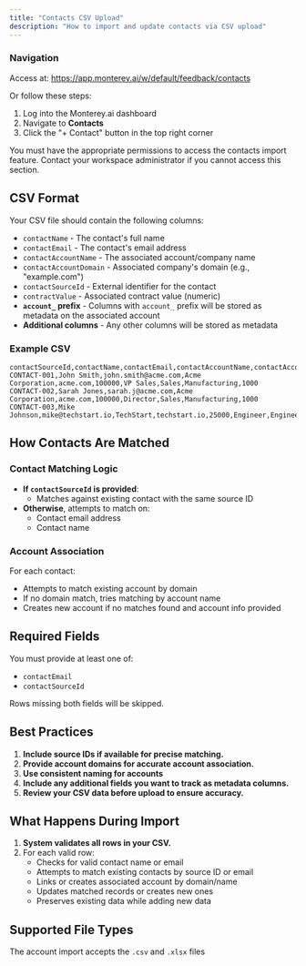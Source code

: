 ```yaml
---
title: "Contacts CSV Upload"
description: "How to import and update contacts via CSV upload"
---
```


### Navigation

Access at: https://app.monterey.ai/w/default/feedback/contacts

Or follow these steps:

1. Log into the Monterey.ai dashboard
2. Navigate to **Contacts**
3. Click the "+ Contact" button in the top right corner

<Note>
  You must have the appropriate permissions to access the contacts import
  feature. Contact your workspace administrator if you cannot access this
  section.
</Note>

## CSV Format

Your CSV file should contain the following columns:

- `contactName` - The contact's full name
- `contactEmail` - The contact's email address
- `contactAccountName` - The associated account/company name
- `contactAccountDomain` - Associated company's domain (e.g., "example.com")
- `contactSourceId` - External identifier for the contact
- `contractValue` - Associated contract value (numeric)
- **`account_` prefix** - Columns with `account_` prefix will be stored as metadata on the associated account
- **Additional columns** - Any other columns will be stored as metadata

### Example CSV

```csv
contactSourceId,contactName,contactEmail,contactAccountName,contactAccountDomain,contractValue,title,department,account_industry,account_employees
CONTACT-001,John Smith,john.smith@acme.com,Acme Corporation,acme.com,100000,VP Sales,Sales,Manufacturing,1000
CONTACT-002,Sarah Jones,sarah.j@acme.com,Acme Corporation,acme.com,100000,Director,Sales,Manufacturing,1000
CONTACT-003,Mike Johnson,mike@techstart.io,TechStart,techstart.io,25000,Engineer,Engineering,Technology,50
```

## How Contacts Are Matched

### Contact Matching Logic

- **If `contactSourceId` is provided**:
  - Matches against existing contact with the same source ID
- **Otherwise**, attempts to match on:
  - Contact email address
  - Contact name

### Account Association

For each contact:

- Attempts to match existing account by domain
- If no domain match, tries matching by account name
- Creates new account if no matches found and account info provided

## Required Fields

You must provide at least one of:

- `contactEmail`
- `contactSourceId`

Rows missing both fields will be skipped.

## Best Practices

1. **Include source IDs if available for precise matching.**
2. **Provide account domains for accurate account association.**
3. **Use consistent naming for accounts**
4. **Include any additional fields you want to track as metadata columns.**
5. **Review your CSV data before upload to ensure accuracy.**

## What Happens During Import

1. **System validates all rows in your CSV.**
2. For each valid row:
   - Checks for valid contact name or email
   - Attempts to match existing contacts by source ID or email
   - Links or creates associated account by domain/name
   - Updates matched records or creates new ones
   - Preserves existing data while adding new data

## Supported File Types

The account import accepts the `.csv` and `.xlsx` files
